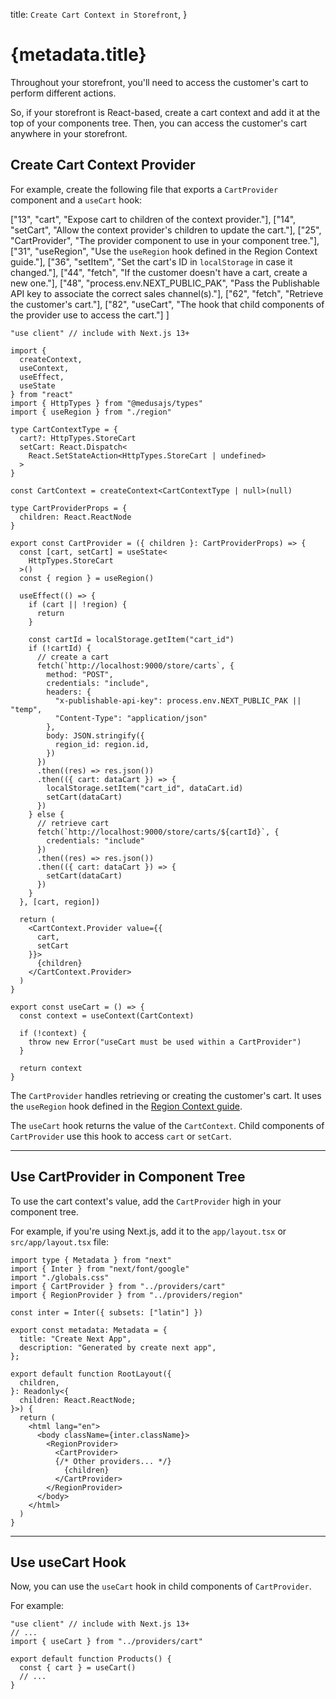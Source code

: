 
  title: `Create Cart Context in Storefront`,
}

# {metadata.title}

Throughout your storefront, you'll need to access the customer's cart to perform different actions.

So, if your storefront is React-based, create a cart context and add it at the top of your components tree. Then, you can access the customer's cart anywhere in your storefront.

## Create Cart Context Provider

For example, create the following file that exports a `CartProvider` component and a `useCart` hook:

  ["13", "cart", "Expose cart to children of the context provider."],
  ["14", "setCart", "Allow the context provider's children to update the cart."],
  ["25", "CartProvider", "The provider component to use in your component tree."],
  ["31", "useRegion", "Use the `useRegion` hook defined in the Region Context guide."],
  ["36", "setItem", "Set the cart's ID in `localStorage` in case it changed."],
  ["44", "fetch", "If the customer doesn't have a cart, create a new one."],
  ["48", "process.env.NEXT_PUBLIC_PAK", "Pass the Publishable API key to associate the correct sales channel(s)."],
  ["62", "fetch", "Retrieve the customer's cart."],
  ["82", "useCart", "The hook that child components of the provider use to access the cart."]
]

```tsx highlights={highlights}
"use client" // include with Next.js 13+

import { 
  createContext, 
  useContext, 
  useEffect, 
  useState
} from "react"
import { HttpTypes } from "@medusajs/types"
import { useRegion } from "./region"

type CartContextType = {
  cart?: HttpTypes.StoreCart
  setCart: React.Dispatch<
    React.SetStateAction<HttpTypes.StoreCart | undefined>
  >
}

const CartContext = createContext<CartContextType | null>(null)

type CartProviderProps = {
  children: React.ReactNode
}

export const CartProvider = ({ children }: CartProviderProps) => {
  const [cart, setCart] = useState<
    HttpTypes.StoreCart
  >()
  const { region } = useRegion()

  useEffect(() => {
    if (cart || !region) {
      return
    }

    const cartId = localStorage.getItem("cart_id")
    if (!cartId) {
      // create a cart
      fetch(`http://localhost:9000/store/carts`, {
        method: "POST",
        credentials: "include",
        headers: {
          "x-publishable-api-key": process.env.NEXT_PUBLIC_PAK || "temp",
          "Content-Type": "application/json"
        },
        body: JSON.stringify({
          region_id: region.id,
        })
      })
      .then((res) => res.json())
      .then(({ cart: dataCart }) => {
        localStorage.setItem("cart_id", dataCart.id)
        setCart(dataCart)
      })
    } else {
      // retrieve cart
      fetch(`http://localhost:9000/store/carts/${cartId}`, {
        credentials: "include"
      })
      .then((res) => res.json())
      .then(({ cart: dataCart }) => {
        setCart(dataCart)
      })
    }
  }, [cart, region])

  return (
    <CartContext.Provider value={{
      cart,
      setCart
    }}>
      {children}
    </CartContext.Provider>
  )
}

export const useCart = () => {
  const context = useContext(CartContext)

  if (!context) {
    throw new Error("useCart must be used within a CartProvider")
  }

  return context
}
```

The `CartProvider` handles retrieving or creating the customer's cart. It uses the `useRegion` hook defined in the [Region Context guide](../../regions/context/page.mdx).

The `useCart` hook returns the value of the `CartContext`. Child components of `CartProvider` use this hook to access `cart` or `setCart`.

---

## Use CartProvider in Component Tree

To use the cart context's value, add the `CartProvider` high in your component tree.

For example, if you're using Next.js, add it to the `app/layout.tsx` or `src/app/layout.tsx` file:

```tsx title="app/layout.tsx" collapsibleLines="1-14" highlights={[["23"]]}
import type { Metadata } from "next"
import { Inter } from "next/font/google"
import "./globals.css"
import { CartProvider } from "../providers/cart"
import { RegionProvider } from "../providers/region"

const inter = Inter({ subsets: ["latin"] })

export const metadata: Metadata = {
  title: "Create Next App",
  description: "Generated by create next app",
};

export default function RootLayout({
  children,
}: Readonly<{
  children: React.ReactNode;
}>) {
  return (
    <html lang="en">
      <body className={inter.className}>
        <RegionProvider>
          <CartProvider>
          {/* Other providers... */}
            {children}
          </CartProvider>
        </RegionProvider>
      </body>
    </html>
  )
}
```

---

## Use useCart Hook

Now, you can use the `useCart` hook in child components of `CartProvider`.

For example:

```tsx
"use client" // include with Next.js 13+
// ...
import { useCart } from "../providers/cart"

export default function Products() {
  const { cart } = useCart()
  // ...
}
```
